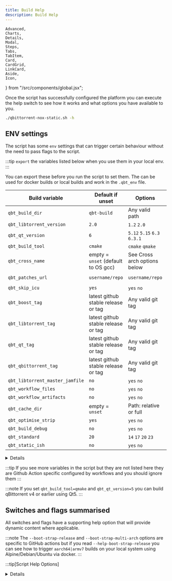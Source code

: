 ```yaml
---
title: Build Help
description: Build Help
---
```


	Advanced,
	Charts,
	Details,
	Modal,
	Steps,
	Tabs,
	TabItem,
	Card,
	CardGrid,
	LinkCard,
	Aside,
	Icon,
} from "/src/components/global.jsx";

Once the script has successfully configured the platform you can execute the help switch to see how it works and what options you have available to you.

```bash
./qbittorrent-nox-static.sh -h
```

## ENV settings

The script has some `env` settings that can trigger certain behaviour without the need to pass flags to the script.

:::tip
`export` the variables listed below when you use them in your local env.
:::

You can export these before you run the script to set them. The can be used for docker builds or local builds and work in the `.qbt_env` file.

| Build variable                  | Default if unset                    | Options                      | example usage                                       |
| ------------------------------- | ----------------------------------- | ---------------------------- | --------------------------------------------------- |
| `qbt_build_dir`                 | `qbt-build`                         | Any valid path               | `qbt_build_dir="~/custom"`                          |
| `qbt_libtorrent_version`        | `2.0`                               | `1.2` `2.0`                  | `qbt_libtorrent_version="2.0"`                      |
| `qbt_qt_version`                | `6`                                 | `5.12` `5.15` `6.3` `6.3.1`  | `qbt_qt_version="6"`                                |
| `qbt_build_tool`                | `cmake`                             | `cmake` `qmake`              | `qbt_build_tool="cmake"`                            |
| `qbt_cross_name`                | empty = `unset` (default to OS gcc) | See Cross arch options below | `qbt_cross_name="aarch64"`                          |
| `qbt_patches_url`               | `username/repo`                     | `username/repo`              | `qbt_patches_url="userdocs/qbittorrent-nox-static"` |
| `qbt_skip_icu`                  | `yes`                               | `yes` `no`                   | `qbt_skip_icu="yes"`                                |
| `qbt_boost_tag`                 | latest github stable release or tag | Any valid git tag            | `qbt_boost_tag="boost-1.86.0"`                      |
| `qbt_libtorrent_tag`            | latest github stable release or tag | Any valid git tag            | `qbt_libtorrent_tag="v2.0.10"`                      |
| `qbt_qt_tag`                    | latest github stable release or tag | Any valid git tag            | `qbt_qt_tag="v6.8.0"`                               |
| `qbt_qbittorrent_tag`           | latest github stable release or tag | Any valid git tag            | `qbt_qbittorrent_tag="release-5.0.1"`               |
| `qbt_libtorrent_master_jamfile` | `no`                                | `yes` `no`                   | `qbt_libtorrent_master_jamfile="no"`                |
| `qbt_workflow_files`            | `no`                                | `yes` `no`                   | `qbt_workflow_files="no"`                           |
| `qbt_workflow_artifacts`        | `no`                                | `yes` `no`                   | `qbt_workflow_artifacts="no"`                       |
| `qbt_cache_dir`                 | empty = `unset`                     | Path: relative or full       | `qbt_cache_dir=""`                                  |
| `qbt_optimise_strip`            | `yes`                               | `yes` `no`                   | `qbt_optimise_strip="yes"`                          |
| `qbt_build_debug`               | `no`                                | `yes` `no`                   | `qbt_build_debug="no"`                              |
| `qbt_standard`                  | `20`                                | `14` `17` `20` `23`          | `qbt_standard="20"`                                 |
| `qbt_static_ish`                | `no`                                | `yes` `no`                   | `qbt_static_ish="no"`                               |

<Details summary="Cross arch options">
	`armel` `armhf` `armv7` `aarch64`

    `x86_64` `x86`

    `s390x`

    `powerpc` `ppc64el`

    `mips` `mipsel` `mips64` `mips64el`

    `riscv64`

</Details>

:::tip
If you see more variables in the script but they are not listed here they are Github Action specific configured by workflows and you should ignore them
:::

:::note
If you set `qbt_build_tool=qmake` and `qbt_qt_version=5` you can build qBittorrent v4 or earlier using Qt5.
:::

## Switches and flags summarised

All switches and flags have a supporting help option that will provide dynamic content where applicable.

:::note
The `--boot-strap-release` and `--boot-strap-multi-arch` options are specific to GitHub actions but if you read `--help-boot-strap-release` you can see how to trigger `aarch64|armv7` builds on your local system using Alpine/Debian/Ubuntu via docker.
:::

:::tip[Script Help Options]

<Details summary="Script Help Options">
```bash
 Here are a list of available options

Use: -b or --build-directory Help: -h-b or --help-build-directory
Use: -bt or --boost-version Help: -h-bt or --help-boost-version
Use: -c or --cmake Help: -h-c or --help-cmake
Use: -cd or --cache-directory Help: -h-cd or --help-cache-directory
Use: -d or --debug Help: -h-d or --help-debug
Use: -bs-p or --boot-strap-patches Help: -h-bs-p or --help-boot-strap-patches
Use: -bs-c or --boot-strap-cmake Help: -h-bs-c or --help-boot-strap-cmake
Use: -bs-r or --boot-strap-release Help: -h-bs-r or --help-boot-strap-release
Use: -bs-ma or --boot-strap-multi-arch Help: -h-bs-ma or --help-boot-strap-multi-arch
Use: -bs-a or --boot-strap-all Help: -h-bs-a or --help-boot-strap-all
Use: -i or --icu Help: -h-i or --help-icu
Use: -lm or --libtorrent-master Help: -h-lm or --help-libtorrent-master
Use: -lt or --libtorrent-tag Help: -h-lt or --help-libtorrent-tag
Use: -m or --master Help: -h-m or --help-master
Use: -ma or --multi-arch Help: -h-ma or --help-multi-arch
Use: -n or --no-delete Help: -h-n or --help-no-delete
Use: -o or --optimize Help: -h-o or --help-optimize
Use: -p or --proxy Help: -h-p or --help-proxy
Use: -pr or --patch-repo Help: -h-pr or --help-patch-repo
Use: -qm or --qbittorrent-master Help: -h-qm or --help-qbittorrent-master
Use: -qt or --qbittorrent-tag Help: -h-qt or --help-qbittorrent-tag
Use: -qtt or --qt-tag Help: -h-qtt or --help-qtt-tag
Use: -sdu or --script-debug-urls Help: -h-sdu or --help-script-debug-urls
Use: -si or --static-ish Help: -h-s or --help-strip
Use: -s or --strip Help: -h-s or --help-strip
Use: -wf or --workflow Help: -h-wf or --help-workflow

Module specific help - flags are used with the modules listed here.

Use: all or module-name Usage: ~/qbittorrent-nox-static.sh all -i

all ---------------- optional Recommended method to install all modules
install ------------ optional Install the ~/qbt-build/completed/qbittorrent-nox binary
zlib --------------- required Build zlib locally
iconv -------------- required Build iconv locally
icu ---------------- optional Build ICU locally
openssl ------------ required Build openssl locally
boost -------------- required Download, extract and build the boost library files
libtorrent --------- required Build libtorrent locally
double_conversion -- required A cmake + Qt6 build component on modern OS only.
qtbase ------------- required Build qtbase locally
qttools ------------ required Build qttools locally
qbittorrent -------- required Build qbittorrent locally

env help - supported exportable environment variables

export qbt_libtorrent_version="" -------- options 1.2 - 2.0
export qbt_qt_version="" ---------------- options 5 - 5.15 - 6 - 6.2 - 6.3 and so on
export qbt_build_tool="" ---------------- options qmake - cmake
export qbt_cross_name="" ---------------- options x86_64 - aarch64 - armv7 - armhf
export qbt_patches_url="" --------------- options userdocs/qbittorrent-nox-static.
export qbt_libtorrent_tag="" ------------ options Takes a valid git tag or branch for libtorrent
export qbt_qbittorrent_tag="" ----------- options Takes a valid git tag or branch for qbittorrent
export qbt_boost_tag="" ----------------- options Takes a valid git tag or branch for boost
export qbt_qt_tag="" -------------------- options Takes a valid git tag or branch for Qt
export qbt_workflow_files="" ------------ options yes no - use qbt-workflow-files for dependencies
export qbt_workflow_artifacts="" -------- options yes no - use qbt_workflow_artifacts for dependencies
export qbt_cache_dir="" ----------------- options path empty - provide a path to a cache directory
export qbt_libtorrent_master_jamfile="" - options yes no - use RC branch instead of release jamfile
export qbt_optimise_strip="" ------------ options yes no - strip binaries - cannot be used with debug
export qbt_build_debug="" --------------- options yes no - debug build - cannot be used with strip
export qbt_standard="" ------------------ options 14 - 17 - 20 - 23 - c standard for gcc - for older build combos
export qbt_static_ish="" ---------------- options yes no - libc linking - link dynamically to libc

⬤ Default env settings

qbt_libtorrent_version="2.0"
qbt_qt_version="6"
qbt_build_tool="cmake"
qbt_cross_name="default"
qbt_patches_url="userdocs/qbittorrent-nox-static"
qbt_skip_icu="yes"
qbt_boost_tag="boost-1.86.0"
qbt_libtorrent_tag="v2.0.10"
qbt_qt_tag="v6.8.0"
qbt_qbittorrent_tag="release-5.0.1"
qbt_libtorrent_master_jamfile="no"
qbt_workflow_files="no"
qbt_workflow_artifacts="no"
qbt_cache_dir=""
qbt_optimise_strip="yes"
qbt_build_debug="no"
qbt_standard="17"
qbt_static_ish="no"

````
</Details>
:::

For example, taking the `-h-bs` switch as an example, it will show different results based on the preceding switches provided:

<Tabs>
<TabItem value="" label=" -h-bs">
```bash
Here is the help description for this flag:

Creates dirs in this structure: ~/qbt-build/patches/APPNAME/TAG/patch

Add your patches there, for example.

~/qbt-build/patches/libtorrent/1.2.18/patch

~/qbt-build/patches/qbittorrent/4.5.0/patch
````

</TabItem>
<TabItem value="" label=" -qm -lm -h-bs">
```bash
Here is the help description for this flag:

Creates dirs in this structure: ~/qbt-build/patches/APPNAME/TAG/patch

Add your patches there, for example.

~/qbt-build/patches/libtorrent/RC_1_2/patch

~/qbt-build/patches/qbittorrent/master/patch

````
</TabItem>
<TabItem value="" label=" -qt release-4.2.5 -lt v2.0.3 -h-bs">
```bash
Here is the help description for this flag:

Creates dirs in this structure: ~/qbt-build/patches/APPNAME/TAG/patch

Add your patches there, for example.

~/qbt-build/patches/libtorrent/2.0.3/patch

~/qbt-build/patches/qbittorrent/4.2.5/patch
````

</TabItem>
</Tabs>

## Build - default profile

Install all default modules (ICU is skipped) and build `qbittorrent-nox` to the default build directory `qbt-build/compelted`.

```bash
./qbittorrent-nox-static.sh all
```

## Build - modules (optional and mostly for debugging and testing)

You can build modules individually, subject to this warning.

:::caution
It's best to consider all individual modules listed below as being dependent on the previous modules being built for that module to build successfully.
:::

```bash
./qbittorrent-nox-static.sh module
```

Here are the list of supported modules:

```bash
bison (Debian based only)
gawk (Debian based only)
glibc (Debian based only)
zlib (default)
iconv (default)
icu (default)
openssl (default)
boost (default)
double_conversion (default for Qt6 on a modern OS - Bullseye / Jammy)
qtbase (default)
qttools (default)
libtorrent (default)
qbittorrent (default)
```

## Build - paths

By default the script will built to a hard coded path defined by the scripts `$install_dir` variable as to avoid installing files to a server and causing conflicts.

:::note
This path is relative to the scripts location.
:::

```bash
qbt-build
```

You can modify this dynamically with the `-b` argument

:::caution
The `-b` must be used in all commands provided to the script or default `qbt-build` will be used instead.
:::

:::tip
The `-b` flag accepts both full `/opt` and relative `opt` paths.
:::

```bash
./qbittorrent-nox-static.sh all -b "/opt"
```
